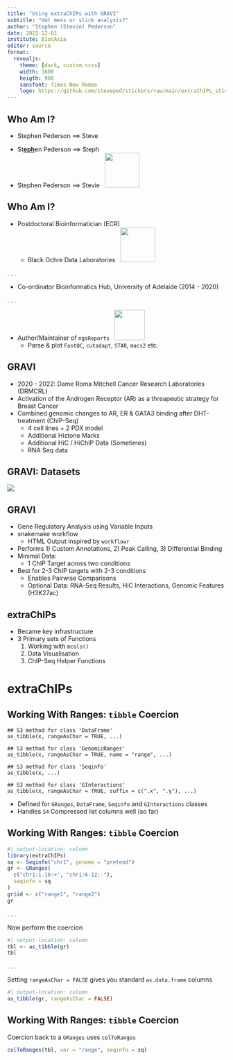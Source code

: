 ```yaml
---
title: "Using extraChIPs with GRAVI"
subtitle: "Hot mess or slick analysis?"
author: "Stephen (Stevie) Pederson"
date: 2022-12-01
institute: BiocAsia
editor: source
format: 
  revealjs:
    theme: [dark, custom.scss]
    width: 1600
    heigth: 900
    sansfont: Times New Roman
    logo: https://github.com/steveped/stickers/raw/main/extraChIPs_sticker.png
---
```


## Who Am I?


- Stephen Pederson $\implies$ Steve

::: {.incremental}
- St<u>**eph**</u>en Pederson $\implies$ Steph
- Stephen Pederson $\implies$ Stevie &nbsp; ![](https://static.miraheze.org/nonbinarywiki/c/c0/Nonbinary.png){width=80px}

:::

## Who Am I?

- Postdoctoral Bioinformatician (ECR)
    + Black Ochre Data Laboratories &nbsp; ![](tki.jpg){width=80px}

. . .

- Co-ordinator Bioinformatics Hub, University of Adelaide (2014 - 2020)

. . .

- Author/Maintainer of `ngsReports` &nbsp; ![](https://github.com/steveped/stickers/raw/main/alt_ngsReports_sticker.png){width=70px}
   + Parse & plot `FastQC`, `cutadapt`, `STAR`, `macs2` etc.


## GRAVI

- 2020 - 2022: Dame Roma Mitchell Cancer Research Laboratories (DRMCRL)
- Activation of the Androgen Receptor (AR) as a threapeutic strategy for Breast Cancer
- Combined genomic changes to AR, ER & GATA3 binding after DHT-treatment (ChIP-Seq)
  + 4 cell lines + 2 PDX model
  + Additional Histone Marks
  + Additional HiC / HiChIP Data (Sometimes)
  + RNA Seq data

## GRAVI: Datasets

![](DRMCRL_datasets.jpg)


## GRAVI

- Gene Regulatory Analysis using Variable Inputs
- snakemake workflow
  + HTML Output inspired by `workflowr`
- Performs 1) Custom Annotations, 2) Peak Calling, 3) Differential Binding
- Minimal Data:
  + 1 ChIP Target across two conditions
- Best for 2-3 ChIP targets with 2-3 conditions
  + Enables Pairwise Comparisons
  + Optional Data: RNA-Seq Results, HiC Interactions, Genomic Features (H3K27ac)

## extraChIPs

- Became key infrastructure
- 3 Primary sets of Functions
  1. Working with `mcols()`
  2. Data Visualisation
  3. ChIP-Seq Helper Functions
  
# extraChIPs

## Working With Ranges: `tibble` Coercion

```
## S3 method for class 'DataFrame'
as_tibble(x, rangeAsChar = TRUE, ...)

## S3 method for class 'GenomicRanges'
as_tibble(x, rangeAsChar = TRUE, name = "range", ...)

## S3 method for class 'Seqinfo'
as_tibble(x, ...)

## S3 method for class 'GInteractions'
as_tibble(x, rangeAsChar = TRUE, suffix = c(".x", ".y"), ...)
```

- Defined for `GRanges`, `DataFrame`, `Seqinfo` and `GInteractions` classes
- Handles `S4` Compressed list columns well (so far)

## Working With Ranges: `tibble` Coercion


```r
#| output-location: column
library(extraChIPs)
sq <- Seqinfo("chr1", genome = "pretend")
gr <- GRanges(
  c("chr1:1-10:+", "chr1:6-12:-"), 
  seqinfo = sq
)
gr$id <- c("range1", "range2")
gr
```

. . . 

Now perform the coercion

```r
#| output-location: column
tbl <- as_tibble(gr)
tbl
```

. . . 

Setting `rangeAsChar = FALSE` gives you standard `as.data.frame` columns

```r
#| output-location: column
as_tibble(gr, rangeAsChar = FALSE)
```


## Working With Ranges: `tibble` Coercion

Coercion back to a `GRanges` uses `colToRanges`

```r
colToRanges(tbl, var = "range", seqinfo = sq)
```

